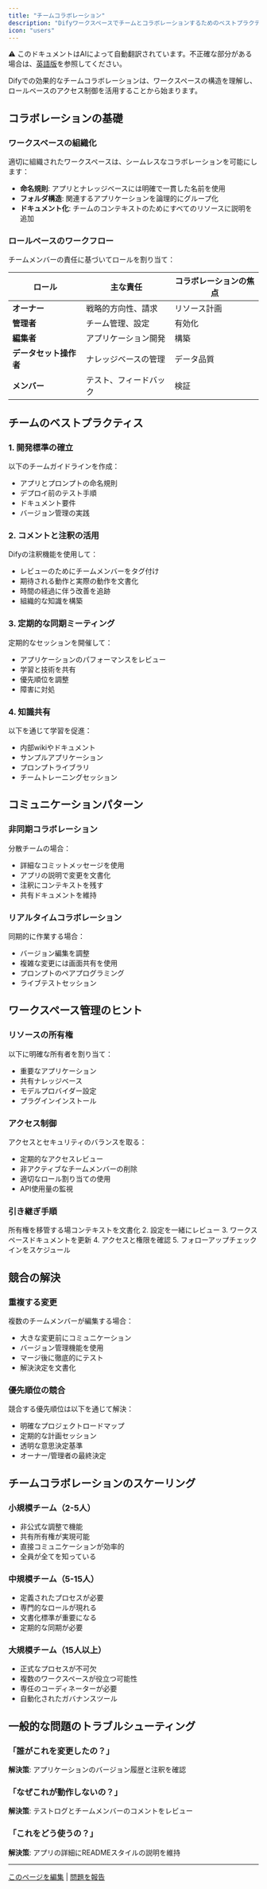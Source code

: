 ```yaml
---
title: "チームコラボレーション"
description: "Difyワークスペースでチームとコラボレーションするためのベストプラクティス"
icon: "users"
---
```


<Note> ⚠️ このドキュメントはAIによって自動翻訳されています。不正確な部分がある場合は、[英語版](../../../../en/documentation/pages/workspace/team-collaboration.mdx)を参照してください。</Note>

Difyでの効果的なチームコラボレーションは、ワークスペースの構造を理解し、ロールベースのアクセス制御を活用することから始まります。

## コラボレーションの基礎

### ワークスペースの組織化

適切に組織されたワークスペースは、シームレスなコラボレーションを可能にします：

- **命名規則**: アプリとナレッジベースには明確で一貫した名前を使用
- **フォルダ構造**: 関連するアプリケーションを論理的にグループ化
- **ドキュメント化**: チームのコンテキストのためにすべてのリソースに説明を追加

### ロールベースのワークフロー

チームメンバーの責任に基づいてロールを割り当て：

| ロール | 主な責任 | コラボレーションの焦点 |
|------|-------------------------|-------------------|
| **オーナー** | 戦略的方向性、請求 | リソース計画 |
| **管理者** | チーム管理、設定 | 有効化 |
| **編集者** | アプリケーション開発 | 構築 |
| **データセット操作者** | ナレッジベースの管理 | データ品質 |
| **メンバー** | テスト、フィードバック | 検証 |

## チームのベストプラクティス

### 1. 開発標準の確立

以下のチームガイドラインを作成：
- アプリとプロンプトの命名規則
- デプロイ前のテスト手順
- ドキュメント要件
- バージョン管理の実践

### 2. コメントと注釈の活用

Difyの注釈機能を使用して：
- レビューのためにチームメンバーをタグ付け
- 期待される動作と実際の動作を文書化
- 時間の経過に伴う改善を追跡
- 組織的な知識を構築

### 3. 定期的な同期ミーティング

定期的なセッションを開催して：
- アプリケーションのパフォーマンスをレビュー
- 学習と技術を共有
- 優先順位を調整
- 障害に対処

### 4. 知識共有

以下を通じて学習を促進：
- 内部wikiやドキュメント
- サンプルアプリケーション
- プロンプトライブラリ
- チームトレーニングセッション

## コミュニケーションパターン

### 非同期コラボレーション

分散チームの場合：
- 詳細なコミットメッセージを使用
- アプリの説明で変更を文書化
- 注釈にコンテキストを残す
- 共有ドキュメントを維持

### リアルタイムコラボレーション

同期的に作業する場合：
- バージョン編集を調整
- 複雑な変更には画面共有を使用
- プロンプトのペアプログラミング
- ライブテストセッション

## ワークスペース管理のヒント

### リソースの所有権

以下に明確な所有者を割り当て：
- 重要なアプリケーション
- 共有ナレッジベース
- モデルプロバイダー設定
- プラグインインストール

### アクセス制御

アクセスとセキュリティのバランスを取る：
- 定期的なアクセスレビュー
- 非アクティブなチームメンバーの削除
- 適切なロール割り当ての使用
- API使用量の監視

### 引き継ぎ手順

所有権を移管する場コンテキストを文書化
2. 設定を一緒にレビュー
3. ワークスペースドキュメントを更新
4. アクセスと権限を確認
5. フォローアップチェックインをスケジュール

## 競合の解決

### 重複する変更

複数のチームメンバーが編集する場合：
- 大きな変更前にコミュニケーション
- バージョン管理機能を使用
- マージ後に徹底的にテスト
- 解決決定を文書化

### 優先順位の競合

競合する優先順位は以下を通じて解決：
- 明確なプロジェクトロードマップ
- 定期的な計画セッション
- 透明な意思決定基準
- オーナー/管理者の最終決定

## チームコラボレーションのスケーリング

### 小規模チーム（2-5人）

- 非公式な調整で機能
- 共有所有権が実現可能
- 直接コミュニケーションが効率的
- 全員が全てを知っている

### 中規模チーム（5-15人）

- 定義されたプロセスが必要
- 専門的なロールが現れる
- 文書化標準が重要になる
- 定期的な同期が必要

### 大規模チーム（15人以上）

- 正式なプロセスが不可欠
- 複数のワークスペースが役立つ可能性
- 専任のコーディネーターが必要
- 自動化されたガバナンスツール

## 一般的な問題のトラブルシューティング

### 「誰がこれを変更したの？」

**解決策**: アプリケーションのバージョン履歴と注釈を確認

### 「なぜこれが動作しないの？」

**解決策**: テストログとチームメンバーのコメントをレビュー

### 「これをどう使うの？」

**解決策**: アプリの詳細にREADMEスタイルの説明を維持

---

[このページを編集](https://github.com/langgenius/dify-docs/edit/main/en/guides/workspace/team-collaboration.mdx) | [問題を報告](https://github.com/langgenius/dify-docs/issues/new?template=docs.yml)